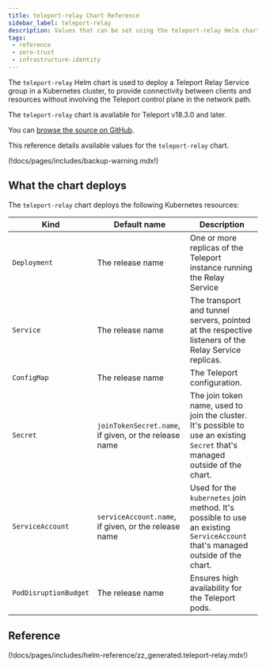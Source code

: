 ```yaml
---
title: teleport-relay Chart Reference
sidebar_label: teleport-relay
description: Values that can be set using the teleport-relay Helm chart
tags:
 - reference
 - zero-trust
 - infrastructure-identity
---
```


The `teleport-relay` Helm chart is used to deploy a Teleport Relay Service group in a Kubernetes cluster, to provide connectivity between clients and resources without involving the Teleport control plane in the network path.

The `teleport-relay` chart is available for Teleport v18.3.0 and later.

You can [browse the source on
GitHub](https://github.com/gravitational/teleport/tree/branch/v(=teleport.major_version=)/examples/chart/teleport-relay).

This reference details available values for the `teleport-relay` chart.

(!docs/pages/includes/backup-warning.mdx!)

## What the chart deploys

The `teleport-relay` chart deploys the following Kubernetes resources:

| Kind | Default name | Description |
|-|-|-|
| `Deployment` | The release name | One or more replicas of the Teleport instance running the Relay Service |
| `Service` | The release name | The transport and tunnel servers, pointed at the respective listeners of the Relay Service replicas. |
| `ConfigMap` | The release name | The Teleport configuration. |
| `Secret` | `joinTokenSecret.name`, if given, or the release name | The join token name, used to join the cluster. It's possible to use an existing `Secret` that's managed outside of the chart. |
| `ServiceAccount` | `serviceAccount.name`, if given, or the release name | Used for the `kubernetes` join method. It's possible to use an existing `ServiceAccount` that's managed outside of the chart. |
| `PodDisruptionBudget` | The release name | Ensures high availability for the Teleport pods. |

## Reference

(!docs/pages/includes/helm-reference/zz_generated.teleport-relay.mdx!)
